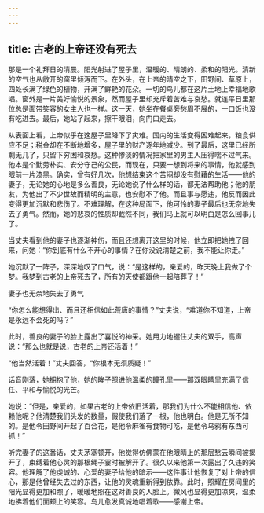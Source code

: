 ```yaml
---
---
---
```

title: 古老的上帝还没有死去
---



那是一个礼拜日的清晨。阳光射进了屋子里，温暖的、晴朗的、柔和的阳光。清新的空气也从敞开的窗里倾泻而下。在外头，在上帝的晴空之下，田野间、草原上，四处长满了绿色的植物，开满了鲜艳的花朵。一切的鸟儿都在这片土地上幸福地歌唱。窗外是一片美好愉悦的景象，然而屋子里却充斥着苦难与哀愁。就连平日里那位总是面带笑容的女主人也一样。这一天，她坐在餐桌旁愁眉不展的，一口饭也没有吃进去。最后，她站了起来，擦干眼泪，向门口走去。

从表面上看，上帝似乎在这屋子里降下了灾难。国内的生活变得困难起来，粮食供应不足；税金却在不断地增多，屋子里的财产逐年地减少。到了最后，这里已经所剩无几了，只留下穷困和哀愁。这种惨淡的情况把家里的男主人压得喘不过气来。他本是个勤劳朴实、安分守己的公民，而现在，只要一想到将来的事情，他就感到眼前一片漆黑。确实，曾有好几次，他想结束这个苦闷却没有慰藉的生活——他的妻子，无论她的心地是多么善良，无论她说了什么样的话，都无法帮助他；他的朋友，为他出了不少世故而精明的主意，也安慰不了他。而且事与愿违，他反而因此变得更加沉默和悲伤了。不难理解，在这种局面下，他可怜的妻子最后也无奈地失去了勇气。然而，她的悲哀的性质却截然不同，我们马上就可以明白是怎么回事儿了。

当丈夫看到他的妻子也逐渐神伤，而且还想离开这里的时候，他立即把她拽了回来，问她：“你到底有什么不开心的事情？在你没说清楚之前，我不能让你走。”

她沉默了一阵子，深深地叹了口气，说：“是这样的，亲爱的，昨天晚上我做了个梦。我梦到古老的上帝死去了，所有的天使都跟他一起陪葬了！”



妻子也无奈地失去了勇气

“你怎么能想得出、而且还相信如此荒唐的事情？”丈夫说，“难道你不知道，上帝是永远不会死的吗？”

此时，善良的妻子的脸上露出了喜悦的神采。她用力地握住丈夫的双手，高声说：“那么也就是说，古老的上帝还活着！”

“他当然活着！”丈夫回答，“你根本无须质疑！”

话音刚落，她拥抱了他，她的眸子照进他温柔的瞳孔里——那双眼睛里充满了信任、平和与愉悦的光芒。

她说：“但是，亲爱的，如果古老的上帝依旧活着，那我们为什么不能相信他、依赖他呢？他清楚我们头发的数量，假使我们落了一根，他也明白。他是无所不知的。是他令田野间开起了百合花，是他令麻雀有食物可吃，是他令乌鸦有东西可抓！”

听完妻子的这番话，丈夫茅塞顿开，他觉得仿佛蒙在他眼睛上的那层愁云瞬间被揭开了，束缚着他心灵的那根绳子霎时被解开了。很久以来他第一次露出了久违的笑容。他理解了他虔诚的、心爱的妻子给他的暗示——这件事让他恢复了对上帝的信心，那是他曾经失去过的东西，让他的灵魂重新得到依靠。此时，照耀在房间里的阳光显得更加和煦了，暖暖地照在这对善良的人脸上。微风也显得更加凉爽，温柔地拂着他们面颊上的笑容。鸟儿愈发真诚地唱着歌——感谢上帝。